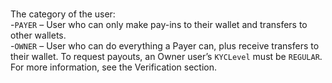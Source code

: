   

  
<ResponseField name="UserCategory" type="string" default="  
**Default value:** PAYER">    
The category of the user:  
-`PAYER` – User who can only make pay-ins to their wallet and transfers to other wallets.  
-`OWNER` – User who can do everything a Payer can, plus receive transfers to their wallet. To request payouts, an Owner user’s `KYCLevel` must be `REGULAR`. For more information, see the Verification section.   

<Expandable title="properties">  

</Expandable> 
</ResponseField>